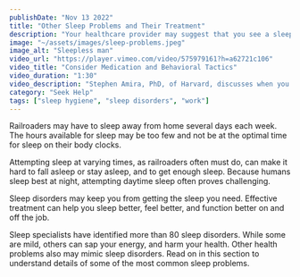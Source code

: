 ```yaml
---
publishDate: "Nov 13 2022"
title: "Other Sleep Problems and Their Treatment"
description: "Your healthcare provider may suggest that you see a sleep specialist, and refer you to a sleep center in your area."
image: "~/assets/images/sleep-problems.jpeg"
image_alt: "Sleepless man"
video_url: "https://player.vimeo.com/video/575979161?h=a62721c106"
video_title: "Consider Medication and Behavioral Tactics"
video_duration: "1:30"
video_description: "Stephen Amira, PhD, of Harvard, discusses when you may want to take medication to aid sleep, try to change behavior, or combine these strategies."
category: "Seek Help"
tags: ["sleep hygiene", "sleep disorders", "work"]
---
```


Railroaders may have to sleep away from home several days each week. The hours available for sleep may be too few and not be at the optimal time for sleep on their body clocks.

Attempting sleep at varying times, as railroaders often must do, can make it hard to fall asleep or stay asleep, and to get enough sleep. Because humans sleep best at night, attempting daytime sleep often proves challenging.

Sleep disorders may keep you from getting the sleep you need. Effective treatment can help you sleep better, feel better, and function better on and off the job.

Sleep specialists have identified more than 80 sleep disorders. While some are mild, others can sap your energy, and harm your health. Other health problems also may mimic sleep disorders. Read on in this section to understand details of some of the most common sleep problems.
